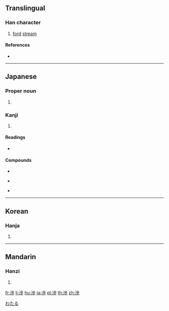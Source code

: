 {{also|涉}}
==Translingual==

===Han character===
{{Han char|rn=85|rad=水|as=08|sn=11|four=|canj=EYLH,XEYLH}}

# [[ford]] [[stream]]

====References====
* {{Han ref|kx=0633.371|dkj=17749|hdz=80023.200|uh=6E09|ud=28169}}

----

==Japanese==

===Proper noun===
{{ja-pos|proper|わたる}}

# {{given name|male|lang=ja|sort=わたる}}

===Kanji===
{{ja-kanji|grade=c|rs=水08}}

# {{defn|lang=ja|sort=水08}}

====Readings====
* {{ja-readings|goon=[[じょう]] (jō) {{non-joyo-reading}}, [[ちょう]] (chō) {{non-joyo-reading}}|kanon=[[しょう]] (shō), [[ちょう]] (chō) {{non-joyo-reading}}|kun=[[わたる]] (wataru), [[かかわる]] (kakawaru)}}

====Compounds====
{{top3}}
* {{ja-r|干渉|かんしょう}}
{{mid3}}
* {{ja-r|交渉|こうしょう}}
{{mid3}}
* {{ja-r|渉外|しょうがい}}
{{bottom}}

[[Category:Japanese male given names|わたる]]

----

==Korean==

===Hanja===
{{ko-hanja|hangeul=[[섭]]|eumhun=|rv=seop|mr=sŏp|y=sep}}

# {{defn|lang=ko|sort=水08}}

----

==Mandarin==

===Hanzi===
{{cmn-hanzi|pin=[[shè]] ([[she4]])|wg=she<sup>4</sup>}}

# {{defn|lang=cmn|sort=水08}}

[[fr:渉]]
[[li:渉]]
[[hu:渉]]
[[ja:渉]]
[[pl:渉]]
[[th:渉]]
[[zh:渉]]